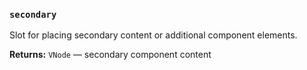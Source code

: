 ### `secondary`

Slot for placing secondary content or additional component elements.

**Returns:** `VNode` — secondary component content
